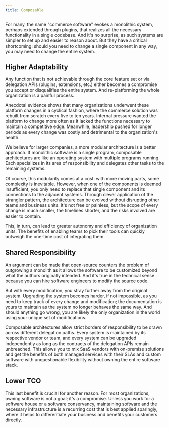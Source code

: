 ```yaml
---
title: Composable
---
```


For many, the name "commerce software" evokes a monolithic system, perhaps extended through plugins, that realizes all the necessary functionality in a single codebase. And it's no surprise, as such systems are simpler to set up and easier to reason about. But they have a critical shortcoming: should you need to change a single component in any way, you may need to change the entire system.

## Higher Adaptability

Any function that is not achievable through the core feature set or via delegation APIs (plugins, extensions, etc.) either becomes a compromise you accept or disqualifies the entire system. And re-platforming the whole organization is a painful process.

Anecdotal evidence shows that many organizations underwent these platform changes in a cyclical fashion, where the commerce solution was rebuilt from scratch every five to ten years. Internal pressure wanted the platform to change more often as it lacked the functions necessary to maintain a competitive edge. Meanwhile, leadership pushed for longer periods as every change was costly and detrimental to the organization's health.

We believe for larger companies, a more modular architecture is a better approach. If monolithic software is a single program, composable architectures are like an operating system with multiple programs running. Each specializes in its area of responsibility and delegates other tasks to the remaining systems.

Of course, this modularity comes at a cost: with more moving parts, some complexity is inevitable. However, when one of the components is deemed insufficient, you only need to replace that single component and its connections to the adjacent systems. Through clever application of the strangler pattern, the architecture can be evolved without disrupting other teams and business units. It's not free or painless, but the scope of every change is much smaller, the timelines shorter, and the risks involved are easier to contain.

This, in turn, can lead to greater autonomy and efficiency of organization units. The benefits of enabling teams to pick their tools can quickly outweigh the one-time cost of integrating them.

## Shared Responsibility

An argument can be made that open-source counters the problem of outgrowing a monolith as it allows the software to be customized beyond what the authors originally intended. And it's true in the technical sense because you can hire software engineers to modify the source code.

But with every modification, you stray further away from the original system. Upgrading the system becomes harder, if not impossible, as you need to keep track of every change and modification; the documentation is yours to maintain as the system no longer behaves the same way. And should anything go wrong, you are likely the only organization in the world using your unique set of modifications.

Composable architectures allow strict borders of responsibility to be drawn across different delegation paths. Every system is maintained by its respective vendor or team, and every system can be upgraded independently as long as the contracts of the delegation APIs remain unbreached. This allows you to mix SaaS vendors with on-premise solutions and get the benefits of both managed services with their SLAs and custom software with unquestionable flexibility without owning the entire software stack.

## Lower TCO

This last benefit is crucial for another reason. For most organizations, owning software is not a goal; it's a compromise. Unless you work for a software house or a software conservancy, maintaining software and the necessary infrastructure is a recurring cost that is best applied sparingly, where it helps to differentiate your business and benefits your customers directly.